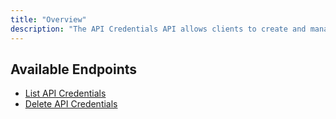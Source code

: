 ```yaml
---
title: "Overview"
description: "The API Credentials API allows clients to create and manage API credentials for accessing Paxos services."
---
```


## Available Endpoints

- [List API Credentials](/api-reference/endpoints/api-credentials/list-api-credentials)
- [Delete API Credentials](/api-reference/endpoints/api-credentials/delete-api-credentials)